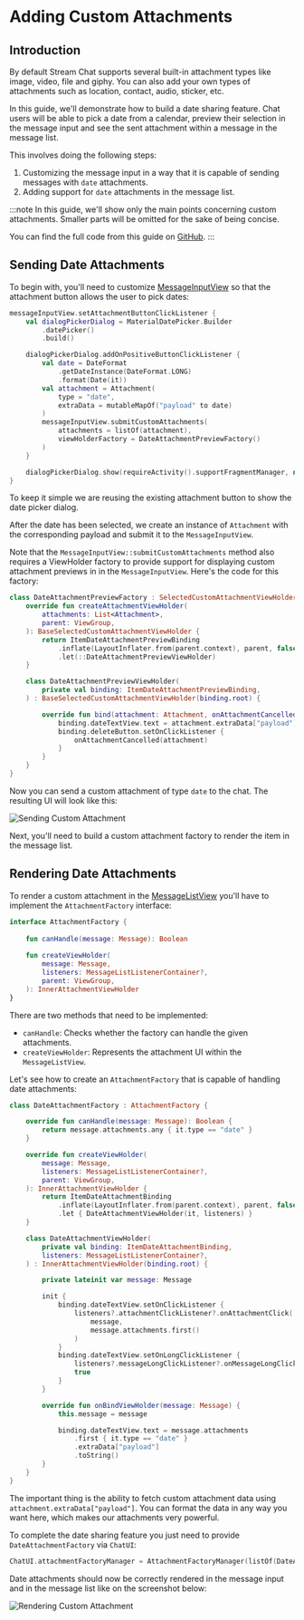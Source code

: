 # Adding Custom Attachments

## Introduction

By default Stream Chat supports several built-in attachment types like image, video, file and giphy. You can also add your own types of attachments such as location, contact, audio, sticker, etc.

In this guide, we'll demonstrate how to build a date sharing feature. Chat users will be able to pick a date from a calendar, preview their selection in the message input and see the sent attachment within a message in the message list.

This involves doing the following steps:
1. Customizing the message input in a way that it is capable of sending messages with `date` attachments.
2. Adding support for `date` attachments in the message list.

:::note
In this guide, we'll show only the main points concerning custom attachments. Smaller parts will be omitted for the sake of being concise.

You can find the full code from this guide on [GitHub](https://github.com/GetStream/Android-Samples/tree/main/custom-attachments).
:::

## Sending Date Attachments

To begin with, you'll need to customize [MessageInputView](../04-message-components/04-message-input.mdx) so that the attachment button allows the user to pick dates:

```kotlin
messageInputView.setAttachmentButtonClickListener { 
    val dialogPickerDialog = MaterialDatePicker.Builder
        .datePicker()
        .build()

    dialogPickerDialog.addOnPositiveButtonClickListener {
        val date = DateFormat
            .getDateInstance(DateFormat.LONG)
            .format(Date(it))
        val attachment = Attachment(
            type = "date",
            extraData = mutableMapOf("payload" to date)
        )
        messageInputView.submitCustomAttachments(
            attachments = listOf(attachment),
            viewHolderFactory = DateAttachmentPreviewFactory()
        )
    }

    dialogPickerDialog.show(requireActivity().supportFragmentManager, null)
}
```

To keep it simple we are reusing the existing attachment button to show the date picker dialog.

After the date has been selected, we create an instance of `Attachment` with the corresponding payload and submit it to the `MessageInputView`.

Note that the `MessageInputView::submitCustomAttachments` method also requires a ViewHolder factory to provide support for displaying custom attachment previews in in the `MessageInputView`. Here's the code for this factory:

```kotlin
class DateAttachmentPreviewFactory : SelectedCustomAttachmentViewHolderFactory {
    override fun createAttachmentViewHolder(
        attachments: List<Attachment>,
        parent: ViewGroup,
    ): BaseSelectedCustomAttachmentViewHolder {
        return ItemDateAttachmentPreviewBinding
            .inflate(LayoutInflater.from(parent.context), parent, false)
            .let(::DateAttachmentPreviewViewHolder)
    }

    class DateAttachmentPreviewViewHolder(
        private val binding: ItemDateAttachmentPreviewBinding,
    ) : BaseSelectedCustomAttachmentViewHolder(binding.root) {

        override fun bind(attachment: Attachment, onAttachmentCancelled: (Attachment) -> Unit) {
            binding.dateTextView.text = attachment.extraData["payload"].toString()
            binding.deleteButton.setOnClickListener {
                onAttachmentCancelled(attachment)
            }
        }
    }
}
```

Now you can send a custom attachment of type `date` to the chat. The resulting UI will look like this:

![Sending Custom Attachment](../../assets/sending_custom_attachments.png)

Next, you'll need to build a custom attachment factory to render the item in the message list.

## Rendering Date Attachments

To render a custom attachment in the [MessageListView](../04-message-components/02-message-list.mdx) you'll have to implement the `AttachmentFactory` interface:

```kotlin
interface AttachmentFactory {
    
    fun canHandle(message: Message): Boolean
    
    fun createViewHolder(
        message: Message,
        listeners: MessageListListenerContainer?,
        parent: ViewGroup,
    ): InnerAttachmentViewHolder
}
```

There are two methods that need to be implemented:

* `canHandle`: Checks whether the factory can handle the given attachments.
* `createViewHolder`: Represents the attachment UI within the `MessageListView`.

Let's see how to create an `AttachmentFactory` that is capable of handling date attachments:

```kotlin
class DateAttachmentFactory : AttachmentFactory {

    override fun canHandle(message: Message): Boolean {
        return message.attachments.any { it.type == "date" }
    }

    override fun createViewHolder(
        message: Message,
        listeners: MessageListListenerContainer?,
        parent: ViewGroup,
    ): InnerAttachmentViewHolder {
        return ItemDateAttachmentBinding
            .inflate(LayoutInflater.from(parent.context), parent, false)
            .let { DateAttachmentViewHolder(it, listeners) }
    }

    class DateAttachmentViewHolder(
        private val binding: ItemDateAttachmentBinding,
        listeners: MessageListListenerContainer?,
    ) : InnerAttachmentViewHolder(binding.root) {

        private lateinit var message: Message

        init {
            binding.dateTextView.setOnClickListener {
                listeners?.attachmentClickListener?.onAttachmentClick(
                    message,
                    message.attachments.first()
                )
            }
            binding.dateTextView.setOnLongClickListener {
                listeners?.messageLongClickListener?.onMessageLongClick(message)
                true
            }
        }

        override fun onBindViewHolder(message: Message) {
            this.message = message

            binding.dateTextView.text = message.attachments
                .first { it.type == "date" }
                .extraData["payload"]
                .toString()
        }
    }
}
```

The important thing is the ability to fetch custom attachment data using `attachment.extraData["payload"]`. You can format the data in any way you want here, which makes our attachments very powerful.

To complete the date sharing feature you just need to provide `DateAttachmentFactory` via `ChatUI`:

```kotlin
ChatUI.attachmentFactoryManager = AttachmentFactoryManager(listOf(DateAttachmentFactory()))
```

Date attachments should now be correctly rendered in the message input and in the message list like on the screenshot below:

![Rendering Custom Attachment](../../assets/rendering_custom_attachments.png)
